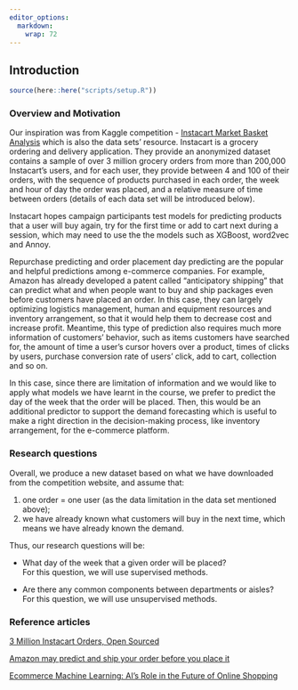 ```yaml
---
editor_options: 
  markdown: 
    wrap: 72
---
```


## **Introduction**

```r
source(here::here("scripts/setup.R"))
```

### **Overview and Motivation**

Our inspiration was from Kaggle competition - [Instacart Market Basket
Analysis](https://www.kaggle.com/competitions/instacart-market-basket-analysis/overview)
which is also the data sets' resource. Instacart is a grocery ordering
and delivery application. They provide an anonymized dataset contains a
sample of over 3 million grocery orders from more than 200,000
Instacart's users, and for each user, they provide between 4 and 100 of
their orders, with the sequence of products purchased in each order, the
week and hour of day the order was placed, and a relative measure of
time between orders (details of each data set will be introduced below).

Instacart hopes campaign participants test models for predicting
products that a user will buy again, try for the first time or add to
cart next during a session, which may need to use the the models such as
XGBoost, word2vec and Annoy.

Repurchase predicting and order placement day predicting are the popular
and helpful predictions among e-commerce companies. For example, Amazon
has already developed a patent called "anticipatory shipping" that can
predict what and when people want to buy and ship packages even before
customers have placed an order. In this case, they can largely
optimizing logistics management, human and equipment resources and
inventory arrangement, so that it would help them to decrease cost and
increase profit. Meantime, this type of prediction also requires much
more information of customers' behavior, such as items customers have
searched for, the amount of time a user's cursor hovers over a product,
times of clicks by users, purchase conversion rate of users' click, add
to cart, collection and so on.

In this case, since there are limitation of information and we would
like to apply what models we have learnt in the course, we prefer to
predict the day of the week that the order will be placed. Then, this
would be an additional predictor to support the demand forecasting which
is useful to make a right direction in the decision-making process, like
inventory arrangement, for the e-commerce platform.

### **Research questions**

Overall, we produce a new dataset based on what we have downloaded from
the competition website, and assume that:

1.  one order = one user (as the data limitation in the data set
    mentioned above);\
2.  we have already known what customers will buy in the next time,
    which means we have already known the demand.

Thus, our research questions will be:

-   What day of the week that a given order will be placed?\
    For this question, we will use supervised methods.         

-   Are there any common components between departments or aisles?\
    For this question, we will use unsupervised methods.                  

### **Reference articles**

[3 Million Instacart Orders, Open
Sourced](https://tech.instacart.com/3-million-instacart-orders-open-sourced-d40d29ead6f2)

[Amazon may predict and ship your order before you place
it](https://economictimes.indiatimes.com/tech/internet/amazon-may-predict-and-ship-your-order-before-you-place-it/articleshow/29445699.cms)

[Ecommerce Machine Learning: AI's Role in the Future of Online
Shopping](https://www.bigcommerce.com/blog/ecommerce-machine-learning/#machine-learning-has-developed-over-the-years)
